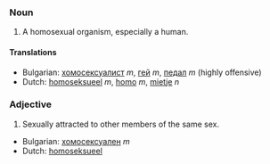 ===Noun===

# A homosexual organism, especially a human.

====Translations====

*Bulgarian: [[хомосексуалист]] ''m'', [[гей]] ''m'', [[педал]] ''m'' (highly offensive)
*Dutch: [[homoseksueel]] ''m'', [[homo]] ''m'', [[mietje]] ''n''
===Adjective===

# Sexually attracted to other members of the same sex.

*Bulgarian: [[хомосексуален]] ''m''
*Dutch: [[homoseksueel]]